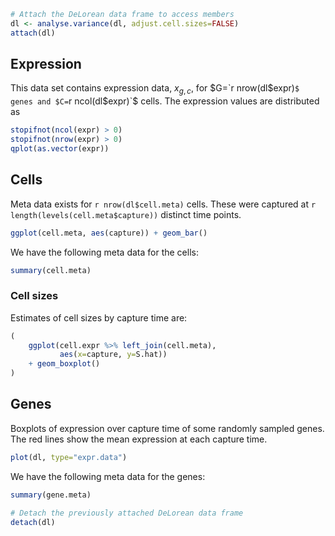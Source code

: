 ```r
# Attach the DeLorean data frame to access members
dl <- analyse.variance(dl, adjust.cell.sizes=FALSE)
attach(dl)
```


## Expression

This data set contains expression data, $x_{g,c}$, for
$G=`r nrow(dl$expr)`$ genes and $C=`r ncol(dl$expr)`$ cells.
The expression values are distributed as
```r
stopifnot(ncol(expr) > 0)
stopifnot(nrow(expr) > 0)
qplot(as.vector(expr))

```


## Cells

Meta data exists for `r nrow(dl$cell.meta)` cells. These were captured at
`r length(levels(cell.meta$capture))` distinct time points.

```r
ggplot(cell.meta, aes(capture)) + geom_bar()

```

We have the following meta data for the cells:
```r
summary(cell.meta)

```

### Cell sizes

Estimates of cell sizes by capture time are:
```r
(
    ggplot(cell.expr %>% left_join(cell.meta),
           aes(x=capture, y=S.hat))
    + geom_boxplot()
)
```


## Genes

Boxplots of expression over capture time of some randomly sampled genes. The
red lines show the mean expression at each capture time.
```r
plot(dl, type="expr.data")

```


We have the following meta data for the genes:
```r
summary(gene.meta)

```


```r
# Detach the previously attached DeLorean data frame
detach(dl)
```
